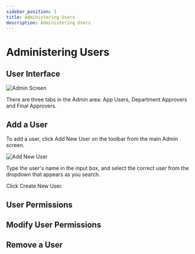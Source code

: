 ```yaml
---
sidebar_position: 1
title: Administering Users
description: Administering Users
---
```



# Administering Users

## User Interface

![Admin Screen](../../static/img/adminGuideMedia/adminUserScreen.png)


There are three tabs in the Admin area:  App Users, Department Approvers and Final Approvers.




## Add a User

To add a user, click Add New User on the toolbar from the main Admin screen.

![Add New User](../../static//img/adminGuideMedia/AddNewUser.png)

Type the user's name in the input box, and select the correct user from the dropdown that appears as you search.

Click Create New User.





## User Permissions


## Modify User Permissions

## Remove a User


